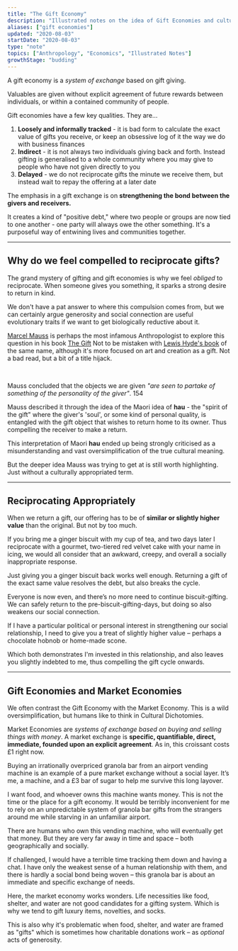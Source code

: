 ```yaml
---
title: "The Gift Economy"
description: "Illustrated notes on the idea of Gift Economies and cultural historys of economic exchange"
aliases: ["gift economies"]
updated: "2020-08-03"
startDate: "2020-08-03"
type: "note"
topics: ["Anthropology", "Economics", "Illustrated Notes"]
growthStage: "budding"
---
```


A gift economy is a _system of exchange_ based on gift giving.

Valuables are given without explicit agreement of future rewards between individuals, or within a contained community of people.

<BasicImage
    width="880px"
    alt="Gift economies are systems of exchange based on gift-giving"
    src="https://res.cloudinary.com/dg3gyk0gu/image/upload/c_scale,f_auto,q_auto:best,w_1200/v1589328834/maggieappleton.com/notes/gift-economy.jpg"
/>

Gift economies have a few key qualities. They are...

1. **Loosely and informally tracked** - it is bad form to calculate the exact value of gifts you receive, or keep an obsessive log of it the way we do with business finances
2. **Indirect** - it is not always two individuals giving back and forth. Instead gifting is generalised to a whole community where you may give to people who have not given directly to you
3. **Delayed** - we do not reciprocate gifts the minute we receive them, but instead wait to repay the offering at a later date

The emphasis in a gift exchange is on **strengthening the bond between the givers and receivers.**

It creates a kind of "positive debt," where two people or groups are now tied to one another - one party will always owe the other something. It's a purposeful way of entwining lives and communities together.

---

## Why do we feel compelled to reciprocate gifts?

The grand mystery of gifting and gift economies is why we feel _obliged_ to reciprocate. When someone gives you something, it sparks a strong desire to return in kind.

We don't have a pat answer to where this compulsion comes from, but we can certainly argue generosity and social connection are useful evolutionary traits if we want to get biologically reductive about it.

[Marcel Mauss](https://en.wikipedia.org/wiki/Marcel_Mauss) is perhaps the most infamous Anthropologist to explore this question in his book [The Gift](https://www.librarything.com/work/69346) <Footnote idName={1}>Not to be mistaken with [Lewis Hyde's book](https://www.librarything.com/work/258760) of the same name, although it's more focused on art and creation as a gift. Not a bad read, but a bit of a title hijack.</Footnote>

<br />

<ResourceBook
    large
    url="https://www.goodreads.com/book/show/201766.The_Gift"
    img="https://libcom.org/files/imagecache/article/images/library/9780415267496.jpg"
    title="The Gift"
    author="Marcell Mauss"
    description="An anthropological classic on gift theory and gift economies. Published in 1923, Marcel Mauss explores how systems of exchange work in traditional societies around the world in relation to politics, power, and kinship."
/>

Mauss concluded that the objects we are given _"are seen to partake of something of the personality of the giver"_. 154

Mauss described it through the idea of the Maori idea of **hau** - the "spirit of the gift" where the giver's 'soul', or some kind of personal quality, is entangled with the gift object that wishes to return home to its owner. Thus compelling the receiver to make a return.

This interpretation of Maori **hau** ended up being strongly criticised as a misunderstanding and vast oversimplification of the true cultural meaning.

But the deeper idea Mauss was trying to get at is still worth highlighting. Just without a culturally appropriated term.

---

## Reciprocating Appropriately

When we return a gift, our offering has to be of **similar or slightly higher value** than the original. But not by too much.

If you bring me a ginger biscuit with my cup of tea, and two days later I reciprocate with a gourmet, two-tiered red velvet cake with your name in icing, we would all consider that an awkward, creepy, and overall a socially inappropriate response.

Just giving you a ginger biscuit back works well enough. Returning a gift of the exact same value resolves the debt, but also breaks the cycle.

Everyone is now even, and there’s no more need to continue biscuit-gifting. We can safely return to the pre-biscuit-gifting-days, but doing so also weakens our social connection.

If I have a particular political or personal interest in strengthening our social relationship, I need to give you a treat of slightly higher value – perhaps a chocolate hobnob or home-made scone.

Which both demonstrates I'm invested in this relationship, and also leaves you slightly indebted to me, thus compelling the gift cycle onwards.

---

<BasicImage
    width="840px"
    alt="We often contrast gift economies with market or barter economies"
    src="https://res.cloudinary.com/dg3gyk0gu/image/upload/c_scale,f_auto,q_auto:best,w_1200/v1596572154/maggieappleton.com/notes/market-barter-economy.png"
/>

## Gift Economies and Market Economies

We often contrast the Gift Economy with the Market Economy. This is a wild oversimplification, but humans like to think in Cultural Dichotomies.

Market Economies are _systems of exchange based on buying and selling things with money_. A market exchange is **specific, quantifiable, direct, immediate, founded upon an explicit agreement**. As in, this croissant costs £1 right now.

Buying an irrationally overpriced granola bar from an airport vending machine is an example of a pure market exchange without a social layer. It’s me, a machine, and a £3 bar of sugar to help me survive this long layover.

I want food, and whoever owns this machine wants money. This is not the time or the place for a gift economy. It would be terribly inconvenient for me to rely on an unpredictable system of granola bar gifts from the strangers around me while starving in an unfamiliar airport.

There are humans who own this vending machine, who will eventually get that money. But they are very far away in time and space – both geographically and socially.

If challenged, I would have a terrible time tracking them down and having a chat. I have only the weakest sense of a human relationship with them, and there is hardly a social bond being woven – this granola bar is about an immediate and specific exchange of needs.

Here, the market economy works wonders. Life necessities like food, shelter, and water are not good candidates for a gifting system. Which is why we tend to gift luxury items, novelties, and socks.

This is also why it's problematic when food, shelter, and water are framed as "gifts" which is sometimes how charitable donations work – as _optional_ acts of generosity.
